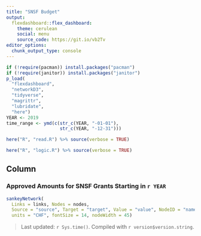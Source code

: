 ```yaml
---
title: "SNSF Budget"
output: 
  flexdashboard::flex_dashboard:
    theme: cerulean
    social: menu
    source_code: https://git.io/vb2Tv
editor_options: 
  chunk_output_type: console
---
```


```r
if (!require(pacman)) install.packages("pacman")
if (!require(janitor)) install.packages("janitor")
p_load(
  "flexdashboard", 
  "networkD3",
  "tidyverse", 
  "magrittr",
  "lubridate",
  "here")
YEAR <- 2019
time_range <- ymd(c(str_c(YEAR, "-01-01"), 
                    str_c(YEAR, "-12-31")))
```

```r
here("R", "read.R") %>% source(verbose = TRUE)
```

```r
here("R", "logic.R") %>% source(verbose = TRUE)
```

Column
-------------------------------------

### Approved Amounts for SNSF Grants Starting in `r YEAR`

```r
sankeyNetwork(
  Links = links, Nodes = nodes, 
  Source = "source", Target = "target", Value = "value", NodeID = "name",
  units = "CHF", fontSize = 14, nodeWidth = 45)
```

> Last updated: `r Sys.time()`. Compiled with `r version$version.string`.
